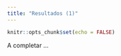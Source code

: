 ```yaml
---
title: "Resultados (1)"
---
```


```r
knitr::opts_chunk$set(echo = FALSE)
```

A completar ...